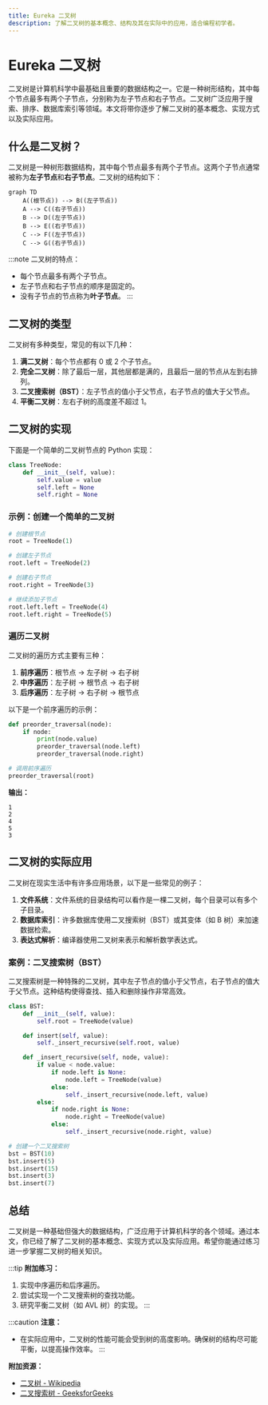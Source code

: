 ```yaml
---
title: Eureka 二叉树
description: 了解二叉树的基本概念、结构及其在实际中的应用，适合编程初学者。
---
```


# Eureka 二叉树

二叉树是计算机科学中最基础且重要的数据结构之一。它是一种树形结构，其中每个节点最多有两个子节点，分别称为左子节点和右子节点。二叉树广泛应用于搜索、排序、数据库索引等领域。本文将带你逐步了解二叉树的基本概念、实现方式以及实际应用。

## 什么是二叉树？

二叉树是一种树形数据结构，其中每个节点最多有两个子节点。这两个子节点通常被称为**左子节点**和**右子节点**。二叉树的结构如下：

```mermaid
graph TD
    A((根节点)) --> B((左子节点))
    A --> C((右子节点))
    B --> D((左子节点))
    B --> E((右子节点))
    C --> F((左子节点))
    C --> G((右子节点))
```

:::note
二叉树的特点：
- 每个节点最多有两个子节点。
- 左子节点和右子节点的顺序是固定的。
- 没有子节点的节点称为**叶子节点**。
:::

## 二叉树的类型

二叉树有多种类型，常见的有以下几种：

1. **满二叉树**：每个节点都有 0 或 2 个子节点。
2. **完全二叉树**：除了最后一层，其他层都是满的，且最后一层的节点从左到右排列。
3. **二叉搜索树（BST）**：左子节点的值小于父节点，右子节点的值大于父节点。
4. **平衡二叉树**：左右子树的高度差不超过 1。

## 二叉树的实现

下面是一个简单的二叉树节点的 Python 实现：

```python
class TreeNode:
    def __init__(self, value):
        self.value = value
        self.left = None
        self.right = None
```

### 示例：创建一个简单的二叉树

```python
# 创建根节点
root = TreeNode(1)

# 创建左子节点
root.left = TreeNode(2)

# 创建右子节点
root.right = TreeNode(3)

# 继续添加子节点
root.left.left = TreeNode(4)
root.left.right = TreeNode(5)
```

### 遍历二叉树

二叉树的遍历方式主要有三种：

1. **前序遍历**：根节点 -> 左子树 -> 右子树
2. **中序遍历**：左子树 -> 根节点 -> 右子树
3. **后序遍历**：左子树 -> 右子树 -> 根节点

以下是一个前序遍历的示例：

```python
def preorder_traversal(node):
    if node:
        print(node.value)
        preorder_traversal(node.left)
        preorder_traversal(node.right)

# 调用前序遍历
preorder_traversal(root)
```

**输出：**
```
1
2
4
5
3
```

## 二叉树的实际应用

二叉树在现实生活中有许多应用场景，以下是一些常见的例子：

1. **文件系统**：文件系统的目录结构可以看作是一棵二叉树，每个目录可以有多个子目录。
2. **数据库索引**：许多数据库使用二叉搜索树（BST）或其变体（如 B 树）来加速数据检索。
3. **表达式解析**：编译器使用二叉树来表示和解析数学表达式。

### 案例：二叉搜索树（BST）

二叉搜索树是一种特殊的二叉树，其中左子节点的值小于父节点，右子节点的值大于父节点。这种结构使得查找、插入和删除操作非常高效。

```python
class BST:
    def __init__(self, value):
        self.root = TreeNode(value)

    def insert(self, value):
        self._insert_recursive(self.root, value)

    def _insert_recursive(self, node, value):
        if value < node.value:
            if node.left is None:
                node.left = TreeNode(value)
            else:
                self._insert_recursive(node.left, value)
        else:
            if node.right is None:
                node.right = TreeNode(value)
            else:
                self._insert_recursive(node.right, value)

# 创建一个二叉搜索树
bst = BST(10)
bst.insert(5)
bst.insert(15)
bst.insert(3)
bst.insert(7)
```

## 总结

二叉树是一种基础但强大的数据结构，广泛应用于计算机科学的各个领域。通过本文，你已经了解了二叉树的基本概念、实现方式以及实际应用。希望你能通过练习进一步掌握二叉树的相关知识。

:::tip
**附加练习：**
1. 实现中序遍历和后序遍历。
2. 尝试实现一个二叉搜索树的查找功能。
3. 研究平衡二叉树（如 AVL 树）的实现。
:::

:::caution
**注意：**
- 在实际应用中，二叉树的性能可能会受到树的高度影响。确保树的结构尽可能平衡，以提高操作效率。
:::

**附加资源：**
- [二叉树 - Wikipedia](https://zh.wikipedia.org/wiki/%E4%BA%8C%E5%8F%89%E6%A0%91)
- [二叉搜索树 - GeeksforGeeks](https://www.geeksforgeeks.org/binary-search-tree-data-structure/)